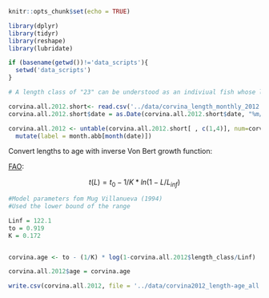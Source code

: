 
```r
knitr::opts_chunk$set(echo = TRUE)

library(dplyr)
library(tidyr)
library(reshape)
library(lubridate)

if (basename(getwd())!='data_scripts'){
  setwd('data_scripts')
}
```


```r
# A length class of "23" can be understood as an indiviual fish whose length is between 22 cm and 23cm

corvina.all.2012.short<- read.csv('../data/corvina_length_monthly_2012.csv') 
corvina.all.2012.short$date = as.Date(corvina.all.2012.short$date, "%m/%d/%y")

corvina.all.2012 <- untable(corvina.all.2012.short[ , c(1,4)], num=corvina.all.2012.short[ ,5]) %>%
  mutate(label = month.abb[month(date)])

```


Convert lengths to age with inverse Von Bert growth function:

[FAO](http://www.fao.org/docrep/w5449e/w5449e06.htm#4.4.5 the linearized catch curve based on length composition data):

$$t(L)=t_0 - 1/K * ln(1-L/L_{inf})$$


```r

#Model parameters fom Mug Villanueva (1994)
#Used the lower bound of the range

Linf = 122.1
to = 0.919
K = 0.172


corvina.age <- to - (1/K) * log(1-corvina.all.2012$length_class/Linf)

corvina.all.2012$age = corvina.age

```

```r
write.csv(corvina.all.2012, file = '../data/corvina2012_length-age_all.csv')
```

